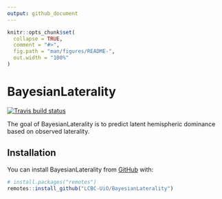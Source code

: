 ```yaml
---
output: github_document
---
```


<!-- README.md is generated from README.Rmd. Please edit that file -->

```r
knitr::opts_chunk$set(
  collapse = TRUE,
  comment = "#>",
  fig.path = "man/figures/README-",
  out.width = "100%"
)
```

# BayesianLaterality

<!-- badges: start -->
[![Travis build status](https://travis-ci.org/LCBC-UiO/BayesianLaterality.svg?branch=master)](https://travis-ci.org/LCBC-UiO/BayesianLaterality)
<!-- badges: end -->

The goal of BayesianLaterality is to predict latent hemispheric dominance based on observed laterality.

## Installation


You can install BayesianLaterality from [GitHub](https://github.com/) with:

``` r
# install.packages("remotes")
remotes::install_github("LCBC-UiO/BayesianLaterality")
```




